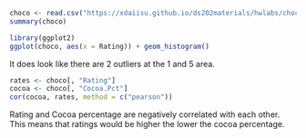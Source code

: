 ```r
choco <- read.csv("https://xdaiisu.github.io/ds202materials/hwlabs/choco.csv")
summary(choco)
```

```r
library(ggplot2)
ggplot(choco, aes(x = Rating)) + geom_histogram()
```
It does look like there are 2 outliers at the 1 and 5 area.

```r
rates <- choco[, "Rating"]
cocoa <- choco[, "Cocoa.Pct"]
cor(cocoa, rates, method = c("pearson"))
```
Rating and Cocoa percentage are negatively correlated with each other. This means that ratings would be higher the lower the cocoa percentage.
